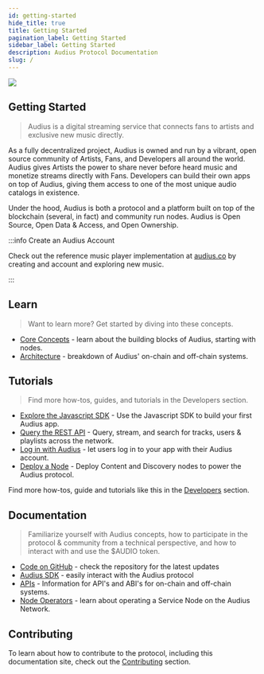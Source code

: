 ```yaml
---
id: getting-started
hide_title: true
title: Getting Started
pagination_label: Getting Started
sidebar_label: Getting Started
description: Audius Protocol Documentation
slug: /
---
```



<div class="container">
  <div class="row">
    <div class="col col--12">
      <img className="welcomeBanner" src={useBaseUrl('/img/dev.jpg')} />
    </div>
  </div>
</div>

## Getting Started

> Audius is a digital streaming service that connects fans to artists and exclusive new music
> directly.

As a fully decentralized project, Audius is owned and run by a vibrant, open source community of
Artists, Fans, and Developers all around the world. Audius gives Artists the power to share never
before heard music and monetize streams directly with Fans. Developers can build their own apps on
top of Audius, giving them access to one of the most unique audio catalogs in existence.

Under the hood, Audius is both a protocol and a platform built on top of the blockchain (several, in
fact) and community run nodes. Audius is Open Source, Open Data & Access, and Open Ownership.

:::info Create an Audius Account

Check out the reference music player implementation at [audius.co](https://audius.co) by creating
and account and exploring new music.

:::

## Learn

> Want to learn more? Get started by diving into these concepts.

<!-- TODO: - [Audius 101]() - a walkthrough of the Audius protocol. -->

- [Core Concepts](/learn/concepts/protocol) - learn about the building blocks of Audius, starting
  with nodes.
- [Architecture](/learn/architecture/overview) - breakdown of Audius' on-chain and off-chain
  systems.

## Tutorials

> Find more how-tos, guides, and tutorials in the Developers section.

- [Explore the Javascript SDK](/developers/sdk/overview) - Use the Javascript SDK to build your
  first Audius app.
- [Query the REST API](/developers/guides/rest-api) - Query, stream, and search for tracks, users &
  playlists across the network.
- [Log in with Audius](/developers/guides/log-in-with-audius) - let users log in to your app with
  their Audius account.
- [Deploy a Node](/node-operator/setup/overview) - Deploy Content and Discovery nodes to power the
  Audius protocol.

Find more how-tos, guide and tutorials like this in the
[Developers](/developers/introduction/overview) section.

## Documentation

> Familiarize yourself with Audius concepts, how to participate in the protocol & community from a
> technical perspective, and how to interact with and use the $AUDIO token.

- [Code on GitHub](https://github.com/AudiusProject/audius-protocol) - check the repository for the
  latest updates
- [Audius SDK](/developers/sdk/overview) - easily interact with the Audius protocol
- [APIs](https://audiusproject.github.io/api-docs/#audius-api-docs) - Information for API's and
  ABI's for on-chain and off-chain systems.
- [Node Operators](/node-operator/setup/overview) - learn about operating a Service Node on the
  Audius Network.

## Contributing

To learn about how to contribute to the protocol, including this documentation site, check out the
[Contributing](/learn/contributing/overview) section.
